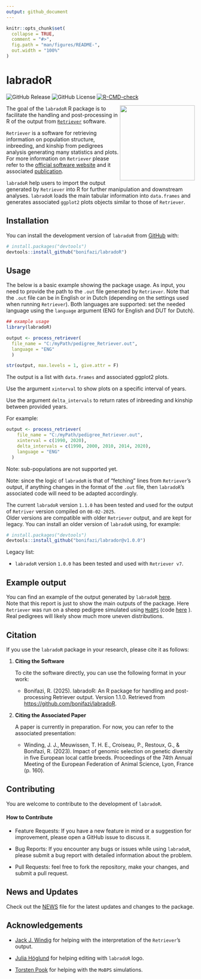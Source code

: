 ```yaml
---
output: github_document
---
```


<!-- README.md is generated from README.Rmd. Please edit that file -->

```r
knitr::opts_chunk$set(
  collapse = TRUE,
  comment = "#>",
  fig.path = "man/figures/README-",
  out.width = "100%"
)
```

# labradoR

<!-- badges: start -->

![GitHub Release](https://img.shields.io/github/v/release/bonifazi/labradoR) ![GitHub License](https://img.shields.io/github/license/bonifazi/labradoR) [![R-CMD-check](https://github.com/bonifazi/labradoR/actions/workflows/R-CMD-check.yaml/badge.svg)](https://github.com/bonifazi/labradoR/actions/workflows/R-CMD-check.yaml)

<!-- badges: end -->

<img src="man/figures/logo_labradoR.png" align="right" width="200"/>

The goal of the `labradoR` R package is to facilitate the handling and post-processing in R of the output from [`Retriever`](https://genebankdata.cgn.wur.nl/software/software.html) software.

`Retriever` is a software for retrieving information on population structure, inbreeding, and kinship from pedigrees analysis generating many statistics and plots. For more information on `Retriever` please refer to the [official software website](https://genebankdata.cgn.wur.nl/software/software.html) and it associated [publication](https://www.mdpi.com/2076-2615/11/5/1332).

`labradoR` help users to import the output generated by `Retriever` into R for further manipulation and downstream analyses. `labradoR` loads the main tabular information into `data.frames` and generates associated `ggplot2` plots objects similar to those of `Retriever`.

## Installation

You can install the development version of `labradoR` from [GitHub](https://github.com/) with:

``` r
# install.packages("devtools")
devtools::install_github("bonifazi/labradoR")
```

## Usage

The below is a basic example showing the package usage. As input, you need to provide the path to the `.out` file generated by `Retriever`. Note that the `.out` file can be in English or in Dutch (depending on the settings used when running `Retriever`). Both languages are supported: set the needed language using the `language` argument (ENG for English and DUT for Dutch).

``` r
## example usage
library(labradoR)

output <- process_retriever(
  file_name = "C:/myPath/pedigree_Retriever.out",
  language = "ENG"
  )

str(output, max.levels = 1, give.attr = F)
```

The output is a list with `data.frames` and associated ggplot2 plots.

Use the argument `xinterval` to show plots on a specific interval of years.

Use the argument `delta_intervals` to return rates of inbreeding and kinship between provided years.

For example:

``` r
output <- process_retriever(
    file_name = "C:/myPath/pedigree_Retriever.out",
    xinterval = c(1990, 2020),
    delta_intervals = c(1990, 2000, 2010, 2014, 2020),
    language = "ENG"
  )
```

Note: sub-populations are not supported yet.

Note: since the logic of `labradoR` is that of "fetching" lines from `Retriever`'s output, if anything changes in the format of the `.out` file, then `labradoR`'s associated code will need to be adapted accordingly.

The current `labradoR` version `1.1.0` has been tested and used for the output of `Retriver` version compiled on `08-02-2025`.\
Older versions are compatible with older `Retriever` output, and are kept for legacy. You can install an older version of `labradoR` using, for example:

``` r
# install.packages("devtools")
devtools::install_github("bonifazi/labrador@v1.0.0")
```

Legacy list:

-   `labradoR` version `1.0.0` has been tested and used with `Retriever v7`.

## Example output

You can find an example of the output generated by `labradoR` [here](doc/Create_report_sheep_example.md).\
Note that this report is just to show the main outputs of the package. Here `Retriever` was run on a sheep pedigree simulated using [`MoBPS`](https://github.com/tpook92/MoBPS) (code [here](dev/Simulate_sheep_test_dataset.R) ). Real pedigrees will likely show much more uneven distributions.

## Citation

If you use the `labradoR` package in your research, please cite it as follows:

1.  **Citing the Software**

    To cite the software directly, you can use the following format in your work:

    -   Bonifazi, R. (2025). labradoR: An R package for handling and post-processing Retriever output. Version 1.1.0. Retrieved from <https://github.com/bonifazi/labradoR>.

2.  **Citing the Associated Paper**

    A paper is currently in preparation. For now, you can refer to the associated presentation:

    -   Winding, J. J., Meuwissen, T. H. E., Croiseau, P., Restoux, G., & Bonifazi, R. (2023). Impact of genomic selection on genetic diversity in five European local cattle breeds. Proceedings of the 74th Annual Meeting of the European Federation of Animal Science, Lyon, France (p. 160).

## Contributing

You are welcome to contribute to the development of `labradoR`.

#### How to Contribute

-   Feature Requests: If you have a new feature in mind or a suggestion for improvement, please open a GitHub issue to discuss it.

-   Bug Reports: If you encounter any bugs or issues while using `labradoR`, please submit a bug report with detailed information about the problem.

-   Pull Requests: feel free to fork the repository, make your changes, and submit a pull request.

## News and Updates

Check out the [NEWS](NEWS.md) file for the latest updates and changes to the package.

## Acknowledgements

-   [Jack J. Windig](https://research.wur.nl/en/persons/jack-windig) for helping with the interpretation of the `Retriever`'s output.

-   [Julia Höglund](https://github.com/juliahoglund) for helping editing with `labradoR` logo.

-   [Torsten Pook](https://github.com/tpook92) for helping with the `MoBPS` simulations.

